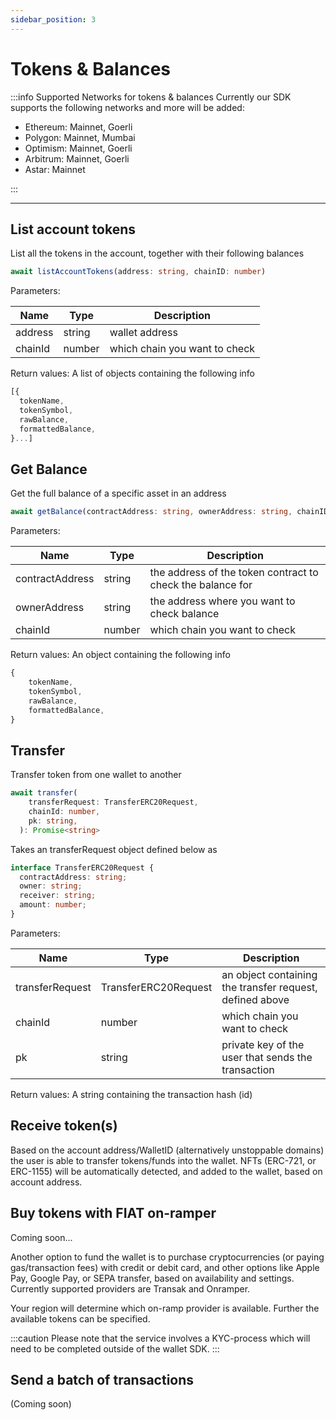 ```yaml
---
sidebar_position: 3
---
```


# Tokens & Balances

:::info Supported Networks for tokens & balances
Currently our SDK supports the following networks and more will be added:

- Ethereum: Mainnet, Goerli
- Polygon: Mainnet, Mumbai
- Optimism: Mainnet, Goerli
- Arbitrum: Mainnet, Goerli
- Astar: Mainnet

:::

---

## List account tokens

List all the tokens in the account, together with their following balances

```typescript
await listAccountTokens(address: string, chainID: number)
```

Parameters:

| Name    | Type   | Description                   |
| ------- | ------ | ----------------------------- |
| address | string | wallet address                |
| chainId | number | which chain you want to check |

Return values: A list of objects containing the following info

```typescript
[{
  tokenName,
  tokenSymbol,
  rawBalance,
  formattedBalance,
}...]
```

## Get Balance

Get the full balance of a specific asset in an address

```typescript
await getBalance(contractAddress: string, ownerAddress: string, chainID: number)
```

Parameters:

| Name            | Type   | Description                                                |
| --------------- | ------ | ---------------------------------------------------------- |
| contractAddress | string | the address of the token contract to check the balance for |
| ownerAddress    | string | the address where you want to check balance                |
| chainId         | number | which chain you want to check                              |

Return values: An object containing the following info

```typescript
{
    tokenName,
    tokenSymbol,
    rawBalance,
    formattedBalance,
}
```

## Transfer

Transfer token from one wallet to another

```typescript
await transfer(
    transferRequest: TransferERC20Request,
    chainId: number,
    pk: string,
  ): Promise<string>
```

Takes an transferRequest object defined below as

```typescript
interface TransferERC20Request {
  contractAddress: string;
  owner: string;
  receiver: string;
  amount: number;
}
```

Parameters:

| Name            | Type                 | Description                                              |
| --------------- | -------------------- | -------------------------------------------------------- |
| transferRequest | TransferERC20Request | an object containing the transfer request, defined above |
| chainId         | number               | which chain you want to check                            |
| pk              | string               | private key of the user that sends the transaction       |

Return values: A string containing the transaction hash (id)

## Receive token(s)

Based on the account address/WalletID (alternatively unstoppable domains) the user is able to transfer tokens/funds into the wallet.
NFTs (ERC-721, or ERC-1155) will be automatically detected, and added to the wallet, based on account address.

## Buy tokens with FIAT on-ramper

Coming soon...

Another option to fund the wallet is to purchase cryptocurrencies (or paying gas/transaction fees) with credit or debit card, and other options like Apple Pay, Google Pay, or SEPA transfer, based on availability and settings. Currently supported providers are Transak and Onramper.

Your region will determine which on-ramp provider is available. Further the available tokens can be specified.

:::caution
Please note that the service involves a KYC-process which will need to be completed outside of the wallet SDK.
:::

## Send a batch of transactions

(Coming soon)
